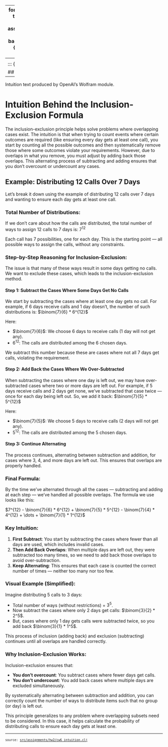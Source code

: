 
---
format:
  html: {toc: true, toc-depth: 3, theme: cosmo, number-sections: false, output-file: assignments.hw2.cw6_intuition.html}
fontsize: 0.9em
code-block-background: true
include-in-header: {text: '<link rel = "icon" href = "data:," />'}
toc-title-numbers: false
number-depth: 0

---
<style></style><style>.printedClojure .sourceCode {
  background-color: transparent;
  border-style: none;
}
</style><style>.clay-limit-image-width .clay-image {max-width: 100%}
.clay-side-by-side .sourceCode {margin: 0}
.clay-side-by-side {margin: 1em 0}
</style>
<script src="assignments.hw2.cw6_intuition_files/md-default0.js" type="text/javascript"></script><script src="assignments.hw2.cw6_intuition_files/md-default1.js" type="text/javascript"></script>

::: {.sourceClojure}
```clojure
(ns assignments.hw2.cw6-intuition
  (:require
    [assignments.hw2.utils :refer :all]
    [scicloj.kindly.v4.kind :as kind]))
```
:::


## EXTRA: CW6 Intuition
---

Intuition text produced by OpenAI's Wolfram module.

# Intuition Behind the Inclusion-Exclusion Formula

The inclusion-exclusion principle helps solve problems where overlapping cases exist. The intuition is that when trying to count events where certain outcomes are required (like ensuring every day gets at least one call), you start by counting all the possible outcomes and then systematically remove those where some outcomes violate your requirements. However, due to overlaps in what you remove, you must adjust by adding back those overlaps. This alternating process of subtracting and adding ensures that you don't overcount or undercount any cases.

## Example: Distributing 12 Calls Over 7 Days

Let's break it down using the example of distributing 12 calls over 7 days and wanting to ensure each day gets at least one call.

### Total Number of Distributions:

If we don't care about how the calls are distributed, the total number of ways to assign 12 calls to 7 days is: $7^{12}$

Each call has 7 possibilities, one for each day. This is the starting point — all possible ways to assign the calls, without any constraints.

### Step-by-Step Reasoning for Inclusion-Exclusion:

The issue is that many of these ways result in some days getting no calls. We want to exclude these cases, which leads to the inclusion-exclusion method.

#### Step 1: Subtract the Cases Where Some Days Get No Calls

We start by subtracting the cases where at least one day gets no call. For example, if 6 days receive calls and 1 day doesn't, the number of such distributions is:
$\binom{7}{6} * 6^{12}$

Here:

- $\binom{7}{6}$: We choose 6 days to receive calls (1 day will not get any).
- $6^{12}$: The calls are distributed among the 6 chosen days.

We subtract this number because these are cases where not all 7 days get calls, violating the requirement.

#### Step 2: Add Back the Cases Where We Over-Subtracted

When subtracting the cases where one day is left out, we may have over-subtracted cases where two or more days are left out. For example, if 5 days receive calls and 2 days get none, we've subtracted that case twice — once for each day being left out. So, we add it back:
$\binom{7}{5} * 5^{12}$

Here:

- $\binom{7}{5}$: We choose 5 days to receive calls (2 days will not get any).
- $5^{12}$: The calls are distributed among the 5 chosen days.

#### Step 3: Continue Alternating

The process continues, alternating between subtraction and addition, for cases where 3, 4, and more days are left out. This ensures that overlaps are properly handled.

### Final Formula:

By the time we’ve alternated through all the cases — subtracting and adding at each step — we’ve handled all possible overlaps. The formula we use looks like this:

$7^{12} - \binom{7}{6} * 6^{12} + \binom{7}{5} * 5^{12} - \binom{7}{4} * 4^{12} + \dots + \binom{7}{1} * 1^{12}$


### Key Intuition:

1. **First Subtract**: You start by subtracting the cases where fewer than all days are used, which includes invalid cases.
2. **Then Add Back Overlaps**: When multiple days are left out, they were subtracted too many times, so we need to add back those overlaps to avoid over-subtraction.
3. **Keep Alternating**: This ensures that each case is counted the correct number of times — neither too many nor too few.

### Visual Example (Simplified):

Imagine distributing 5 calls to 3 days:

- Total number of ways (without restrictions) = $3^5$.
- Now subtract the cases where only 2 days get calls: $\binom{3}{2} * 2^5$.
- But, cases where only 1 day gets calls were subtracted twice, so you add back $\binom{3}{1} * 1^5$.

This process of inclusion (adding back) and exclusion (subtracting) continues until all overlaps are handled correctly.

### Why Inclusion-Exclusion Works:

Inclusion-exclusion ensures that:

- **You don't overcount**: You subtract cases where fewer days get calls.
- **You don't undercount**: You add back cases where multiple days are excluded simultaneously.

By systematically alternating between subtraction and addition, you can correctly count the number of ways to distribute items such that no group (or day) is left out.

This principle generalizes to any problem where overlapping subsets need to be considered. In this case, it helps calculate the probability of distributing calls to ensure each day gets at least one.


```{=html}
<div style="background-color:grey;height:2px;width:100%;"></div>
```



```{=html}
<div><pre><small><small>source: <a href="https://github.com/adabwana/f24-m6410-hw2/blob/master/src/assignments/hw2/cw6_intuition.clj">src/assignments/hw2/cw6_intuition.clj</a></small></small></pre></div>
```
